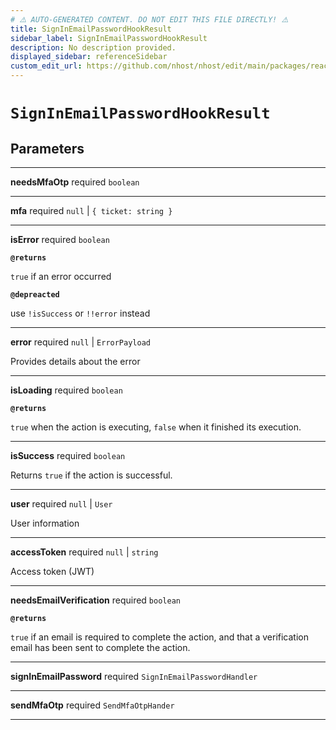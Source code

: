 ```yaml
---
# ⚠️ AUTO-GENERATED CONTENT. DO NOT EDIT THIS FILE DIRECTLY! ⚠️
title: SignInEmailPasswordHookResult
sidebar_label: SignInEmailPasswordHookResult
description: No description provided.
displayed_sidebar: referenceSidebar
custom_edit_url: https://github.com/nhost/nhost/edit/main/packages/react/src/useSignInEmailPassword.ts#L19
---
```


# `SignInEmailPasswordHookResult`

## Parameters

---

**<span className="parameter-name">needsMfaOtp</span>** <span className="optional-status">required</span> `boolean`

---

**<span className="parameter-name">mfa</span>** <span className="optional-status">required</span> `null` | `{ ticket: string }`

---

**<span className="parameter-name">isError</span>** <span className="optional-status">required</span> `boolean`

**`@returns`**

`true` if an error occurred

**`@depreacted`**

use `!isSuccess` or `!!error` instead

---

**<span className="parameter-name">error</span>** <span className="optional-status">required</span> `null` | `ErrorPayload`

Provides details about the error

---

**<span className="parameter-name">isLoading</span>** <span className="optional-status">required</span> `boolean`

**`@returns`**

`true` when the action is executing, `false` when it finished its execution.

---

**<span className="parameter-name">isSuccess</span>** <span className="optional-status">required</span> `boolean`

Returns `true` if the action is successful.

---

**<span className="parameter-name">user</span>** <span className="optional-status">required</span> `null` | `User`

User information

---

**<span className="parameter-name">accessToken</span>** <span className="optional-status">required</span> `null` | `string`

Access token (JWT)

---

**<span className="parameter-name">needsEmailVerification</span>** <span className="optional-status">required</span> `boolean`

**`@returns`**

`true` if an email is required to complete the action, and that a verification email has been sent to complete the action.

---

**<span className="parameter-name">signInEmailPassword</span>** <span className="optional-status">required</span> `SignInEmailPasswordHandler`

---

**<span className="parameter-name">sendMfaOtp</span>** <span className="optional-status">required</span> `SendMfaOtpHander`

---
